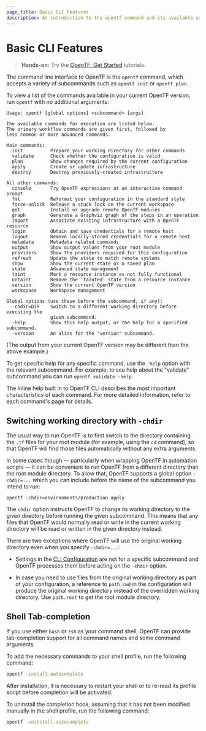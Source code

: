```yaml
---
page_title: Basic CLI Features
description: An introduction to the opentf command and its available subcommands.
---
```


# Basic CLI Features

> **Hands-on:** Try the [OpenTF: Get Started](/opentf/tutorials/aws-get-started?utm_source=WEBSITE&utm_medium=WEB_IO&utm_offer=ARTICLE_PAGE&utm_content=DOCS) tutorials.

The command line interface to OpenTF is the `opentf` command, which
accepts a variety of subcommands such as `opentf init` or `opentf plan`.

To view a list of the commands available in your current OpenTF version,
run `opentf` with no additional arguments:

```text
Usage: opentf [global options] <subcommand> [args]

The available commands for execution are listed below.
The primary workflow commands are given first, followed by
less common or more advanced commands.

Main commands:
  init          Prepare your working directory for other commands
  validate      Check whether the configuration is valid
  plan          Show changes required by the current configuration
  apply         Create or update infrastructure
  destroy       Destroy previously-created infrastructure

All other commands:
  console       Try OpenTF expressions at an interactive command prompt
  fmt           Reformat your configuration in the standard style
  force-unlock  Release a stuck lock on the current workspace
  get           Install or upgrade remote OpenTF modules
  graph         Generate a Graphviz graph of the steps in an operation
  import        Associate existing infrastructure with a OpenTF resource
  login         Obtain and save credentials for a remote host
  logout        Remove locally-stored credentials for a remote host
  metadata      Metadata related commands
  output        Show output values from your root module
  providers     Show the providers required for this configuration
  refresh       Update the state to match remote systems
  show          Show the current state or a saved plan
  state         Advanced state management
  taint         Mark a resource instance as not fully functional
  untaint       Remove the 'tainted' state from a resource instance
  version       Show the current OpenTF version
  workspace     Workspace management

Global options (use these before the subcommand, if any):
  -chdir=DIR    Switch to a different working directory before executing the
                given subcommand.
  -help         Show this help output, or the help for a specified subcommand.
  -version      An alias for the "version" subcommand.
```

(The output from your current OpenTF version may be different than the
above example.)

To get specific help for any specific command, use the `-help` option with the
relevant subcommand. For example, to see help about the "validate" subcommand
you can run `opentf validate -help`.

The inline help built in to OpenTF CLI describes the most important
characteristics of each command. For more detailed information, refer to each
command's page for details.

## Switching working directory with `-chdir`

The usual way to run OpenTF is to first switch to the directory containing
the `.tf` files for your root module (for example, using the `cd` command), so
that OpenTF will find those files automatically without any extra arguments.

In some cases though — particularly when wrapping OpenTF in automation
scripts — it can be convenient to run OpenTF from a different directory than
the root module directory. To allow that, OpenTF supports a global option
`-chdir=...` which you can include before the name of the subcommand you intend
to run:

```
opentf -chdir=environments/production apply
```

The `chdir` option instructs OpenTF to change its working directory to the
given directory before running the given subcommand. This means that any files
that OpenTF would normally read or write in the current working directory
will be read or written in the given directory instead.

There are two exceptions where OpenTF will use the original working directory
even when you specify `-chdir=...`:

* Settings in the [CLI Configuration](/opentf/cli/config/config-file) are not for a specific
  subcommand and OpenTF processes them before acting on the `-chdir`
  option.

* In case you need to use files from the original working directory as part
  of your configuration, a reference to `path.cwd` in the configuration will
  produce the original working directory instead of the overridden working
  directory. Use `path.root` to get the root module directory.

## Shell Tab-completion

If you use either `bash` or `zsh` as your command shell, OpenTF can provide
tab-completion support for all command names and some command arguments.

To add the necessary commands to your shell profile, run the following command:

```bash
opentf -install-autocomplete
```

After installation, it is necessary to restart your shell or to re-read its
profile script before completion will be activated.

To uninstall the completion hook, assuming that it has not been modified
manually in the shell profile, run the following command:

```bash
opentf -uninstall-autocomplete
```
